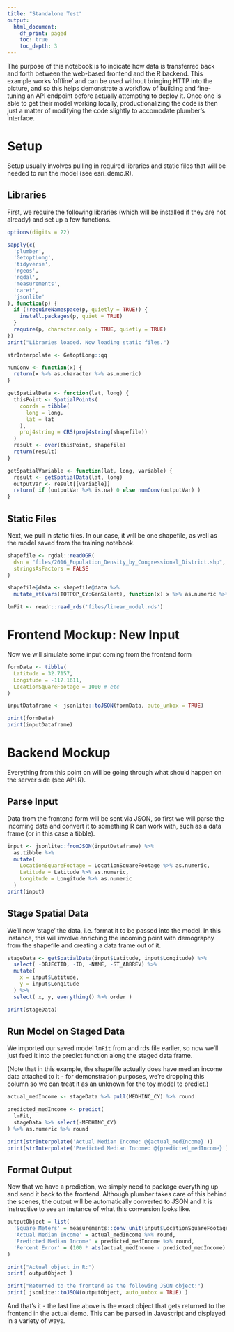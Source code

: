 ```yaml
---
title: "Standalone Test"
output:
  html_document:
    df_print: paged
    toc: true
    toc_depth: 3
---
```


The purpose of this notebook is to indicate how data is transferred back and forth between the web-based frontend and the R backend. This example works 'offline' and can be used without bringing HTTP into the picture, and so this helps demonstrate a workflow of building and fine-tuning an API endpoint before actually attempting to deploy it. Once one is able to get their model working locally, productionalizing the code is then just a matter of modifying the code slightly to accomodate plumber's interface.

# Setup

Setup usually involves pulling in required libraries and static files that will be needed to run the model (see esri_demo.R).

## Libraries
First, we require the following libraries (which will be installed if they are not already) and set up a few functions.
```r
options(digits = 22)

sapply(c(
  'plumber',
  'GetoptLong',
  'tidyverse',
  'rgeos',
  'rgdal',
  'measurements',
  'caret',
  'jsonlite'
), function(p) {
  if (!requireNamespace(p, quietly = TRUE)) {
    install.packages(p, quiet = TRUE)
  }
  require(p, character.only = TRUE, quietly = TRUE)
})
print("Libraries loaded. Now loading static files.")

strInterpolate <- GetoptLong::qq

numConv <- function(x) {
  return(x %>% as.character %>% as.numeric)
}

getSpatialData <- function(lat, long) {
  thisPoint <- SpatialPoints(
    coords = tibble(
      long = long,
      lat = lat
    ),
    proj4string = CRS(proj4string(shapefile))
  )
  result <- over(thisPoint, shapefile)
  return(result)
}

getSpatialVariable <- function(lat, long, variable) {
  result <- getSpatialData(lat, long)
  outputVar <- result[[variable]]
  return( if (outputVar %>% is.na) 0 else numConv(outputVar) )
}
```

## Static Files

Next, we pull in static files. In our case, it will be one shapefile, as well as the model saved from the training notebook.
```r
shapefile <- rgdal::readOGR(
  dsn = "files/2016_Population_Density_by_Congressional_District.shp",
  stringsAsFactors = FALSE
)

shapefile@data <- shapefile@data %>%
  mutate_at(vars(TOTPOP_CY:GenSilent), function(x) x %>% as.numeric %>% round(10))

lmFit <- readr::read_rds('files/linear_model.rds')
```

# Frontend Mockup: New Input

Now we will simulate some input coming from the frontend form
```r
formData <- tibble(
  Latitude = 32.7157,
  Longitude = -117.1611,
  LocationSquareFootage = 1000 # etc
)

inputDataframe <- jsonlite::toJSON(formData, auto_unbox = TRUE)

print(formData)
print(inputDataframe)
```

# Backend Mockup

Everything from this point on will be going through what should happen on the server side (see API.R).

## Parse Input

Data from the frontend form will be sent via JSON, so first we will parse the incoming data and convert it to something R can work with, such as a data frame (or in this case a tibble).
```r
input <- jsonlite::fromJSON(inputDataframe) %>%
  as.tibble %>%
  mutate(
    LocationSquareFootage = LocationSquareFootage %>% as.numeric,
    Latitude = Latitude %>% as.numeric,
    Longitude = Longitude %>% as.numeric
  )
print(input)
```

## Stage Spatial Data

We'll now 'stage' the data, i.e. format it to be passed into the model. In this instance, this will involve enriching the incoming point with demography from the shapefile and creating a data frame out of it.

```r
stageData <- getSpatialData(input$Latitude, input$Longitude) %>%
  select( -OBJECTID, -ID, -NAME, -ST_ABBREV) %>%
  mutate(
    x = input$Latitude,
    y = input$Longitude
  ) %>%
  select( x, y, everything() %>% order )

print(stageData)
```

## Run Model on Staged Data

We imported our saved model `lmFit` from and rds file earlier, so now we'll just feed it into the predict function along the staged data frame.

(Note that in this example, the shapefile actually does have median income data attached to it - for demonstration purposes, we're dropping this column so we can treat it as an unknown for the toy model to predict.)

```r
actual_medIncome <- stageData %>% pull(MEDHINC_CY) %>% round

predicted_medIncome <- predict(
  lmFit,
  stageData %>% select(-MEDHINC_CY)
) %>% as.numeric %>% round

print(strInterpolate('Actual Median Income: @{actual_medIncome}'))
print(strInterpolate('Predicted Median Income: @{predicted_medIncome}'))
```

## Format Output

Now that we have a prediction, we simply need to package everything up and send it back to the frontend. Although plumber takes care of this behind the scenes, the output will be automatically converted to JSON and it is instructive to see an instance of what this conversion looks like.

```r
outputObject = list(
  'Square Meters' = measurements::conv_unit(input$LocationSquareFootage, 'ft2', 'm2'),
  'Actual Median Income' = actual_medIncome %>% round,
  'Predicted Median Income' = predicted_medIncome %>% round,
  'Percent Error' = (100 * abs(actual_medIncome - predicted_medIncome) / actual_medIncome) %>% round(2)
)

print("Actual object in R:")
print( outputObject )

print("Returned to the frontend as the following JSON object:")
print( jsonlite::toJSON(outputObject, auto_unbox = TRUE) )
```

And that's it - the last line above is the exact object that gets returned to the frontend in the actual demo. This can be parsed in Javascript and displayed in a variety of ways.